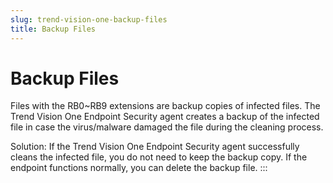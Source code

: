 ```yaml
---
slug: trend-vision-one-backup-files
title: Backup Files
---
```

# Backup Files

Files with the RB0~RB9 extensions are backup copies of infected files. The Trend Vision One Endpoint Security agent creates a backup of the infected file in case the virus/malware damaged the file during the cleaning process.

Solution: If the Trend Vision One Endpoint Security agent successfully cleans the infected file, you do not need to keep the backup copy. If the endpoint functions normally, you can delete the backup file.
:::
